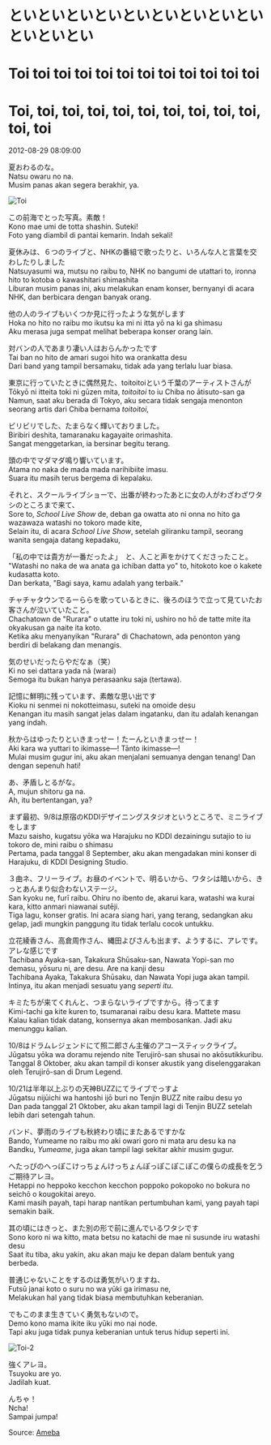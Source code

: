 # といといといといといといといといといといといとい  
# Toi toi toi toi toi toi toi toi toi toi toi toi  
# Toi, toi, toi, toi, toi, toi, toi, toi, toi, toi, toi, toi

2012-08-29 08:09:00  


夏おわるのな。  
Natsu owaru no na.  
Musim panas akan segera berakhir, ya.

![Toi](./Toi.jpg)

この前海でとった写真。素敵！  
Kono mae umi de totta shashin. Suteki!  
Foto yang diambil di pantai kemarin. Indah sekali!

夏休みは、６つのライブと、NHKの番組で歌ったりと、いろんな人と言葉を交わしたりしました  
Natsuyasumi wa, mutsu no raibu to, NHK no bangumi de utattari to, ironna hito to kotoba o kawashitari shimashita  
Liburan musim panas ini, aku melakukan enam konser, bernyanyi di acara NHK, dan berbicara dengan banyak orang.

他の人のライブもいくつか見に行ったような気がします  
Hoka no hito no raibu mo ikutsu ka mi ni itta yō na ki ga shimasu  
Aku merasa juga sempat melihat beberapa konser orang lain.

対バンの人であまり凄い人はおらんかったです  
Tai ban no hito de amari sugoi hito wa orankatta desu  
Dari band yang tampil bersamaku, tidak ada yang terlalu luar biasa.

東京に行っていたときに偶然見た、toitoitoiという千葉のアーティストさんが  
Tōkyō ni itteita toki ni gūzen mita, *toitoitoi* to iu Chiba no ātisuto-san ga  
Namun, saat aku berada di Tokyo, aku secara tidak sengaja menonton seorang artis dari Chiba bernama *toitoitoi*,

ビリビリでした、たまらなく輝いておりました。  
Biribiri deshita, tamaranaku kagayaite orimashita.  
Sangat menggetarkan, ia bersinar begitu terang.

頭の中でマダマダ鳴り響いています。  
Atama no naka de mada mada narihibiite imasu.  
Suara itu masih terus bergema di kepalaku.

それと、スクールライブショーで、出番が終わったあとに女の人がわざわざワタシのところまで来て、  
Sore to, *School Live Show* de, deban ga owatta ato ni onna no hito ga wazawaza watashi no tokoro made kite,  
Selain itu, di acara *School Live Show*, setelah giliranku tampil, seorang wanita sengaja datang kepadaku,

「私の中では貴方が一番だったよ」　と、人こと声をかけてくださったこと。  
"Watashi no naka de wa anata ga ichiban datta yo" to, hitokoto koe o kakete kudasatta koto.  
Dan berkata, "Bagi saya, kamu adalah yang terbaik."

チャチャタウンでるーららを歌っているときに、後ろのほうで立って見ていたお客さんが泣いていたこと。  
Chachatown de "Rurara" o utatte iru toki ni, ushiro no hō de tatte mite ita okyakusan ga naite ita koto.  
Ketika aku menyanyikan "Rurara" di Chachatown, ada penonton yang berdiri di belakang dan menangis.

気のせいだったらやだなぁ（笑）  
Ki no sei dattara yada nā (warai)  
Semoga itu bukan hanya perasaanku saja (tertawa).

記憶に鮮明に残っています、素敵な思い出です  
Kioku ni senmei ni nokotteimasu, suteki na omoide desu  
Kenangan itu masih sangat jelas dalam ingatanku, dan itu adalah kenangan yang indah.

秋からはゆったりといきまっせー！たーんといきまっせー！  
Aki kara wa yuttari to ikimasse—! Tānto ikimasse—!  
Mulai musim gugur ini, aku akan menjalani semuanya dengan tenang! Dan dengan sepenuh hati!

あ、矛盾しとるがな。  
A, mujun shitoru ga na.  
Ah, itu bertentangan, ya?

まず最初、9/8は原宿のKDDIデザイニングスタジオというところで、ミニライブをします  
Mazu saisho, kugatsu yōka wa Harajuku no KDDI dezainingu sutajio to iu tokoro de, mini raibu o shimasu  
Pertama, pada tanggal 8 September, aku akan mengadakan mini konser di Harajuku, di KDDI Designing Studio.

３曲ネ、フリーライブ。お昼のイベントで、明るいから、ワタシは暗いから、きっとあんまり似合わないステージ。  
San kyoku ne, furī raibu. Ohiru no ibento de, akarui kara, watashi wa kurai kara, kitto anmari niawanai sutēji.  
Tiga lagu, konser gratis. Ini acara siang hari, yang terang, sedangkan aku gelap, jadi mungkin panggung itu tidak terlalu cocok untukku.

立花綾香さん、高倉周作さん、縄田よぴさんも出ます、ようするに、アレです。アレな感じです  
Tachibana Ayaka-san, Takakura Shūsaku-san, Nawata Yopi-san mo demasu, yōsuru ni, are desu. Are na kanji desu  
Tachibana Ayaka, Takakura Shūsaku, dan Nawata Yopi juga akan tampil. Intinya, itu akan menjadi sesuatu yang *seperti itu*.

キミたちが来てくれんと、つまらないライブですから。待ってます  
Kimi-tachi ga kite kuren to, tsumaranai raibu desu kara. Mattete masu  
Kalau kalian tidak datang, konsernya akan membosankan. Jadi aku menunggu kalian.

10/8はドラムレジェンドにて照二郎さん主催のアコースティックライブ。  
Jūgatsu yōka wa doramu rejendo nite Terujirō-san shusai no akōsutikkuribu.  
Tanggal 8 Oktober, aku akan tampil di konser akustik yang diselenggarakan oleh Terujirō-san di Drum Legend.

10/21は半年以上ぶりの天神BUZZにてライブでっすよ  
Jūgatsu nijūichi wa hantoshi ijō buri no Tenjin BUZZ nite raibu desu yo  
Dan pada tanggal 21 Oktober, aku akan tampil lagi di Tenjin BUZZ setelah lebih dari setengah tahun.

バンド、夢雨のライブも秋終わり頃にまたあるですかな  
Bando, Yumeame no raibu mo aki owari goro ni mata aru desu ka na  
Bandku, *Yumeame*, juga akan tampil lagi sekitar akhir musim gugur.

へたっぴのへっぽこけっちょんけっちょんぽっぽこぽこぽこの僕らの成長を乞うご期待アレヨ。  
Hetappi no heppoko kecchon kecchon poppoko pokopoko no bokura no seichō o kougokitai areyo.  
Kami masih payah, tapi harap nantikan pertumbuhan kami, yang payah tapi semakin baik.

其の頃にはきっと、また別の形で前に進んでいるワタシです  
Sono koro ni wa kitto, mata betsu no katachi de mae ni susunde iru watashi desu  
Saat itu tiba, aku yakin, aku akan maju ke depan dalam bentuk yang berbeda.

普通じゃないことをするのは勇気がいりますね、  
Futsū janai koto o suru no wa yūki ga irimasu ne,  
Melakukan hal yang tidak biasa membutuhkan keberanian.

でもこのまま生きていく勇気もないので。  
Demo kono mama ikite iku yūki mo nai node.  
Tapi aku juga tidak punya keberanian untuk terus hidup seperti ini.

![Toi-2](./Toi-2.jpg)

強くアレヨ。  
Tsuyoku are yo.  
Jadilah kuat.

んちゃ！  
Ncha!  
Sampai jumpa!

Source: [Ameba](https://ameblo.jp/arihara6/entry-11340633810.html)